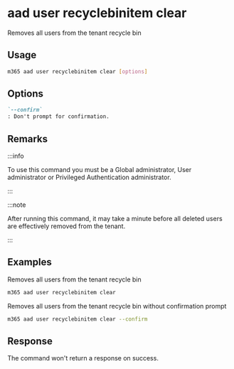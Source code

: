 
# aad user recyclebinitem clear

Removes all users from the tenant recycle bin

## Usage

```sh
m365 aad user recyclebinitem clear [options]
```

## Options

```md definition-list
`--confirm`
: Don't prompt for confirmation.
```

<Global />

## Remarks

:::info

To use this command you must be a Global administrator, User administrator or Privileged Authentication administrator.

:::

:::note

After running this command, it may take a minute before all deleted users are effectively removed from the tenant.

:::

## Examples

Removes all users from the tenant recycle bin

```sh
m365 aad user recyclebinitem clear
```

Removes all users from the tenant recycle bin without confirmation prompt

```sh
m365 aad user recyclebinitem clear --confirm
```

## Response

The command won't return a response on success.
